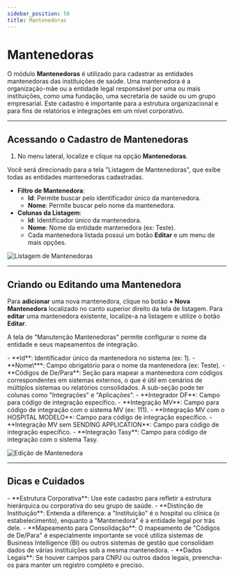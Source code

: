 ```yaml
---
sidebar_position: 58
title: Mantenedoras
---
```



# Mantenedoras

O módulo **Mantenedoras** é utilizado para cadastrar as entidades mantenedoras das instituições de saúde. Uma mantenedora é a organização-mãe ou a entidade legal responsável por uma ou mais instituições, como uma fundação, uma secretaria de saúde ou um grupo empresarial. Este cadastro é importante para a estrutura organizacional e para fins de relatórios e integrações em um nível corporativo.

---

## Acessando o Cadastro de Mantenedoras

1.  No menu lateral, localize e clique na opção **Mantenedoras**.

Você será direcionado para a tela "Listagem de Mantenedoras", que exibe todas as entidades mantenedoras cadastradas.

-   **Filtro de Mantenedora**:
    -   **Id**: Permite buscar pelo identificador único da mantenedora.
    -   **Nome**: Permite buscar pelo nome da mantenedora.
-   **Colunas da Listagem**:
    -   **Id**: Identificador único da mantenedora.
    -   **Nome**: Nome da entidade mantenedora (ex: Teste).
    -   Cada mantenedora listada possui um botão **Editar** e um menu de mais opções.

![Listagem de Mantenedoras](/img/lista_mnt.png)

---

## Criando ou Editando uma Mantenedora

Para **adicionar** uma nova mantenedora, clique no botão **+ Nova Mantenedora** localizado no canto superior direito da tela de listagem.
Para **editar** uma mantenedora existente, localize-a na listagem e utilize o botão **Editar**.

A tela de "Manutenção Mantenedoras" permite configurar o nome da entidade e seus mapeamentos de integração.

<Admonition type="info" title="Campos de Cadastro da Mantenedora">
-   **Id**: Identificador único da mantenedora no sistema (ex: 1).
-   **Nome\***: Campo obrigatório para o nome da mantenedora (ex: Teste).
-   **Códigos de De/Para**: Seção para mapear a mantenedora com códigos correspondentes em sistemas externos, o que é útil em cenários de múltiplos sistemas ou relatórios consolidados. A sub-seção pode ter colunas como "Integrações" e "Aplicações".
    -   **Integrador DF**: Campo para código de integração específico.
    -   **Integração MV**: Campo para código de integração com o sistema MV (ex: 111).
    -   **Integração MV com o HOSPITAL MODELO**: Campo para código de integração específico.
    -   **Integração MV sem SENDING APPLICATION**: Campo para código de integração específico.
    -   **Integração Tasy**: Campo para código de integração com o sistema Tasy.

</Admonition>

![Edição de Mantenedora](/img/edit_mnt.png)

---

## Dicas e Cuidados

<Admonition type="tip" title="Boas Práticas no Cadastro de Mantenedoras">
-   **Estrutura Corporativa**: Use este cadastro para refletir a estrutura hierárquica ou corporativa do seu grupo de saúde.
-   **Distinção de Instituição**: Entenda a diferença: a "Instituição" é o hospital ou clínica (o estabelecimento), enquanto a "Mantenedora" é a entidade legal por trás dele.
-   **Mapeamento para Consolidação**: O mapeamento de "Códigos de De/Para" é especialmente importante se você utiliza sistemas de Business Intelligence (BI) ou outros sistemas de gestão que consolidam dados de várias instituições sob a mesma mantenedora.
-   **Dados Legais**: Se houver campos para CNPJ ou outros dados legais, preencha-os para manter um registro completo e preciso.
</Admonition>